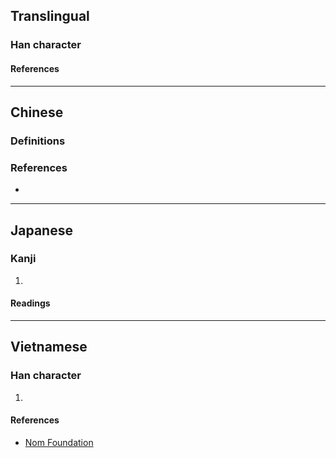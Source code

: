 {{character info}}
==Translingual==

===Han character===
{{Han char|rn=75|rad=木|as=12|sn=16|four=44447|canj=DDSJE|ids=⿱林取}}

====References====
{{Han ref|kx=0551.250|dkj=15492|dj=0940.020|hdz=21288.180|uh=6A37}}

----

==Chinese==

===Definitions===
{{zh-see|叢|rocsv}}

===References===
* {{R:twedu|A00479-001}}

----

==Japanese==

===Kanji===
{{ja-kanji|grade=|rs=木12}}

# {{rfdef|ja|sort=木12}}

====Readings====
{{ja-readings
|on=そう, ず
|kun=むらがる
}}

----

==Vietnamese==

===Han character===
{{vi-readings|rs=木12|reading=tùng}}

# {{rfdef|vi|sort=木12}}

====References====
* [http://nomfoundation.org/common/nom_details.php?codepoint=6a37 Nom Foundation]